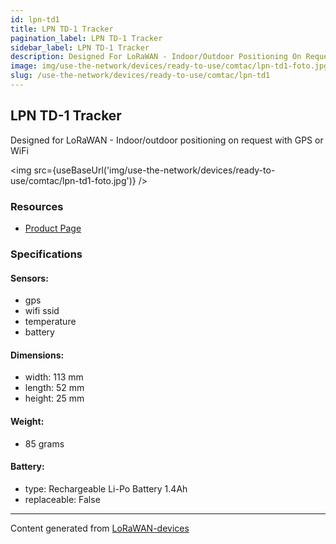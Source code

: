 ```yaml
---
id: lpn-td1
title: LPN TD-1 Tracker
pagination_label: LPN TD-1 Tracker
sidebar_label: LPN TD-1 Tracker
description: Designed For LoRaWAN - Indoor/Outdoor Positioning On Request With GPS Or Wifi
image: img/use-the-network/devices/ready-to-use/comtac/lpn-td1-foto.jpg
slug: /use-the-network/devices/ready-to-use/comtac/lpn-td1
---
```



## LPN TD-1 Tracker

Designed for LoRaWAN - Indoor/outdoor positioning on request with GPS or WiFi

<img src={useBaseUrl('img/use-the-network/devices/ready-to-use/comtac/lpn-td1-foto.jpg')} />

### Resources

- [Product Page](https://www.comtac.ch/en/products/tracking/tracker/lpn-td-1-tracker.html)

### Specifications

#### Sensors:

- gps
- wifi ssid
- temperature
- battery

#### Dimensions:

- width: 113 mm
- length: 52 mm
- height: 25 mm

#### Weight:

- 85 grams

#### Battery:

- type: Rechargeable Li-Po Battery 1.4Ah
- replaceable: False

---

Content generated from [LoRaWAN-devices](https://github.com/TheThingsNetwork/lorawan-devices)

